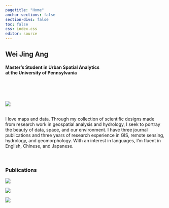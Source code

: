 ```yaml
---
pagetitle: "Home"
anchor-sections: false
section-divs: false
toc: false
css: index.css
editor: source
---
```


::: {.grid}

::: {.g-col-7} 
# Wei Jing Ang

#### Master's Student in Urban Spatial Analytics </br> at the University of Pennsylvania
</br>

<p align="left">
  <a href="https://scholar.google.com/citations?user=uX6hQK4AAAAJ&hl=en&authuser=1&oi=ao" target="_blank">
    <i class="fa-brands fa-google-scholar fa-lg"></i></a> &nbsp;
  <a href="https://www.linkedin.com/in/wei-jing-ang/" target="_blank">
    <i class="fa-brands fa-linkedin fa-lg"></i></a> &nbsp;
  <a href="https://github.com/weijingg" target="_blank">
    <i class="fa-brands fa-github fa-lg"></i></a>
</p>
:::

::: {.g-col-5}

![](images/pf.png){fig-alt="Profile" id="Profile"}

:::

:::
</br>
I love maps and data. Through my collection of scientific designs made from research work in geospatial analysis and hydrology, I seek to portray the beauty of data, space, and our environment. I have three journal publications and three years of research experience in GIS, remote sensing, hydrology, and geomorphology. With an interest in languages, I’m fluent in English, Chinese, and Japanese.
</br>
</br>
</br>

### Publications
::: {.grid}
::: {.g-col-4}
[![](images/Slide4.jpeg)](projects/Amazon/amazon_pub.qmd){fig-alt="Amazon" id="Amazon"}
:::

::: {.g-col-4}
[![](images/Slide6.jpeg)](projects/Lakes/lakes_pub.qmd){fig-alt="Lakes" id="Lakes"}
:::

::: {.g-col-4}
[![](images/Slide8.jpeg)](projects/Mekong/dams_pub.qmd){fig-alt="Mekong" id="Mekong"}
:::

:::
